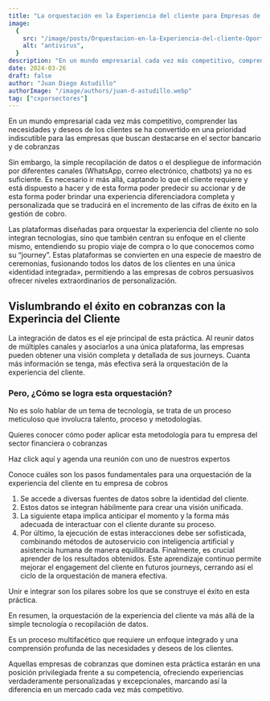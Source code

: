 ```yaml
---
title: "La orquestación en la Experiencia del cliente para Empresas de Cobranzas"
image:
  {
    src: "/image/posts/Orquestacion-en-la-Experiencia-del-cliente-Oportunidad-para-Entidades-Financieras-y-Empresas-de-Cobranzas-1024x683.webp",
    alt: "antivirus",
  }
description: "En un mundo empresarial cada vez más competitivo, comprender las necesidades y deseos de los clientes se ha convertido en una prioridad indiscutible para las empresas que buscan destacarse en el sector bancario y de cobranzas"
date: 2024-03-26
draft: false
author: "Juan Diego Astudillo"
authorImage: "/image/authors/juan-d-astudillo.webp"
tag: ["cxporsectores"]
---
```


En un mundo empresarial cada vez más competitivo, comprender las necesidades y deseos de los clientes se ha convertido en una prioridad indiscutible para las empresas que buscan destacarse en el sector bancario y de cobranzas

Sin embargo, la simple recopilación de datos o el despliegue de información por diferentes canales (WhatsApp, correo electrónico, chatbots) ya no es suficiente. Es necesario ir más allá, captando lo que el cliente requiere y está dispuesto a hacer y de esta forma poder predecir su accionar y de esta forma poder brindar una experiencia diferenciadora completa y personalizada que se traducirá en el incremento de las cifras de éxito en la gestión de cobro.

Las plataformas diseñadas para orquestar la experiencia del cliente no solo integran tecnologías, sino que también centran su enfoque en el cliente mismo, entendiendo su propio viaje de compra o lo que conocemos como su “journey”. Estas plataformas se convierten en una especie de maestro de ceremonias, fusionando todos los datos de los clientes en una única «identidad integrada», permitiendo a las empresas de cobros persuasivos ofrecer niveles extraordinarios de personalización.

## Vislumbrando el éxito en cobranzas con la Experincia del Cliente

La integración de datos es el eje principal de esta práctica. Al reunir datos de múltiples canales y asociarlos a una única plataforma, las empresas pueden obtener una visión completa y detallada de sus journeys. Cuanta más información se tenga, más efectiva será la orquestación de la experiencia del cliente.

### Pero, ¿Cómo se logra esta orquestación?

No es solo hablar de un tema de tecnología, se trata de un proceso meticuloso que involucra talento, proceso y metodologías.

Quieres conocer cómo poder aplicar esta metodología para tu empresa del sector financiera o cobranzas

Haz click aquí y agenda una reunión con uno de nuestros expertos

Conoce cuáles son los pasos fundamentales para una orquestación de la experiencia del cliente en tu empresa de cobros

1. Se accede a diversas fuentes de datos sobre la identidad del cliente.
2. Estos datos se integran hábilmente para crear una visión unificada.
3. La siguiente etapa implica anticipar el momento y la forma más adecuada de interactuar con el cliente durante su proceso.
4. Por último, la ejecución de estas interacciones debe ser sofisticada, combinando métodos de autoservicio con inteligencia artificial y asistencia humana de manera equilibrada.
   Finalmente, es crucial aprender de los resultados obtenidos. Este aprendizaje continuo permite mejorar el engagement del cliente en futuros journeys, cerrando así el ciclo de la orquestación de manera efectiva.

Unir e integrar son los pilares sobre los que se construye el éxito en esta práctica.

En resumen, la orquestación de la experiencia del cliente va más allá de la simple tecnología o recopilación de datos.

Es un proceso multifacético que requiere un enfoque integrado y una comprensión profunda de las necesidades y deseos de los clientes.

Aquellas empresas de cobranzas que dominen esta práctica estarán en una posición privilegiada frente a su competencia, ofreciendo experiencias verdaderamente personalizadas y excepcionales, marcando así la diferencia en un mercado cada vez más competitivo.
